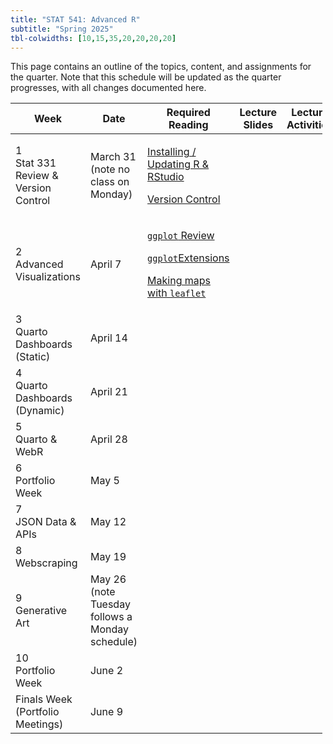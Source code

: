 ```yaml
---
title: "STAT 541: Advanced R"
subtitle: "Spring 2025"
tbl-colwidths: [10,15,35,20,20,20,20]
---
```


This page contains an outline of the topics, content, and assignments for the quarter. Note that this schedule will be updated as the quarter progresses, with all changes documented here.

+-----------------------------------+-------------------------------------------------+-----------------------------------------------------------------------------------------------------+----------------+--------------------+------------------------------------------------------------------------------------------------------------+------------------------+
| Week                              | Date                                            | Required Reading                                                                                    | Lecture Slides | Lecture Activities | Lab Assignment                                                                                             | Portfolio              |
+===================================+=================================================+=====================================================================================================+================+====================+============================================================================================================+========================+
| 1\                                | March 31 (note no class on Monday)              | [Installing / Updating R & RStudio](/set-up/setup-workflow.qmd "Installing / Updating R & RStudio") |                |                    | [Lab 0 (link to GitHub repository)](https://github.com/STAT-541/lab-0 "Lab 0 (link to GitHub repository)") |                        |
| Stat 331 Review & Version Control |                                                 |                                                                                                     |                |                    |                                                                                                            |                        |
|                                   |                                                 | [Version Control](/set-up/setup-version-control.qmd "Version Control")                              |                |                    |                                                                                                            |                        |
+-----------------------------------+-------------------------------------------------+-----------------------------------------------------------------------------------------------------+----------------+--------------------+------------------------------------------------------------------------------------------------------------+------------------------+
| 2\                                | April 7                                         | [`ggplot` Review](/unit-1/ggplot-review.qmd "ggplot Review")                                        |                |                    |                                                                                                            |                        |
| Advanced Visualizations           |                                                 |                                                                                                     |                |                    |                                                                                                            |                        |
|                                   |                                                 | [`ggplot`Extensions](/unit-1/ggplot-extensions.qmd "ggplot Extensions")                             |                |                    |                                                                                                            |                        |
|                                   |                                                 |                                                                                                     |                |                    |                                                                                                            |                        |
|                                   |                                                 | [Making maps with `leaflet`](/unit-1/ggplot-leaflet.qmd "Making maps with leaflet")                 |                |                    |                                                                                                            |                        |
+-----------------------------------+-------------------------------------------------+-----------------------------------------------------------------------------------------------------+----------------+--------------------+------------------------------------------------------------------------------------------------------------+------------------------+
| 3\                                | April 14                                        |                                                                                                     |                |                    |                                                                                                            |                        |
| Quarto Dashboards (Static)        |                                                 |                                                                                                     |                |                    |                                                                                                            |                        |
+-----------------------------------+-------------------------------------------------+-----------------------------------------------------------------------------------------------------+----------------+--------------------+------------------------------------------------------------------------------------------------------------+------------------------+
| 4\                                | April 21                                        |                                                                                                     |                |                    |                                                                                                            |                        |
| Quarto Dashboards (Dynamic)       |                                                 |                                                                                                     |                |                    |                                                                                                            |                        |
+-----------------------------------+-------------------------------------------------+-----------------------------------------------------------------------------------------------------+----------------+--------------------+------------------------------------------------------------------------------------------------------------+------------------------+
| 5\                                | April 28                                        |                                                                                                     |                |                    |                                                                                                            |                        |
| Quarto & WebR                     |                                                 |                                                                                                     |                |                    |                                                                                                            |                        |
+-----------------------------------+-------------------------------------------------+-----------------------------------------------------------------------------------------------------+----------------+--------------------+------------------------------------------------------------------------------------------------------------+------------------------+
| 6\                                | May 5                                           |                                                                                                     |                |                    |                                                                                                            | Portfolio Instructions |
| Portfolio Week                    |                                                 |                                                                                                     |                |                    |                                                                                                            |                        |
+-----------------------------------+-------------------------------------------------+-----------------------------------------------------------------------------------------------------+----------------+--------------------+------------------------------------------------------------------------------------------------------------+------------------------+
| 7\                                | May 12                                          |                                                                                                     |                |                    |                                                                                                            |                        |
| JSON Data & APIs                  |                                                 |                                                                                                     |                |                    |                                                                                                            |                        |
+-----------------------------------+-------------------------------------------------+-----------------------------------------------------------------------------------------------------+----------------+--------------------+------------------------------------------------------------------------------------------------------------+------------------------+
| 8\                                | May 19                                          |                                                                                                     |                |                    |                                                                                                            |                        |
| Webscraping                       |                                                 |                                                                                                     |                |                    |                                                                                                            |                        |
+-----------------------------------+-------------------------------------------------+-----------------------------------------------------------------------------------------------------+----------------+--------------------+------------------------------------------------------------------------------------------------------------+------------------------+
| 9\                                | May 26 (note Tuesday follows a Monday schedule) |                                                                                                     |                |                    |                                                                                                            |                        |
| Generative Art                    |                                                 |                                                                                                     |                |                    |                                                                                                            |                        |
+-----------------------------------+-------------------------------------------------+-----------------------------------------------------------------------------------------------------+----------------+--------------------+------------------------------------------------------------------------------------------------------------+------------------------+
| 10\                               | June 2                                          |                                                                                                     |                |                    |                                                                                                            |                        |
| Portfolio Week                    |                                                 |                                                                                                     |                |                    |                                                                                                            |                        |
+-----------------------------------+-------------------------------------------------+-----------------------------------------------------------------------------------------------------+----------------+--------------------+------------------------------------------------------------------------------------------------------------+------------------------+
| Finals Week (Portfolio Meetings)  | June 9                                          |                                                                                                     |                |                    |                                                                                                            |                        |
+-----------------------------------+-------------------------------------------------+-----------------------------------------------------------------------------------------------------+----------------+--------------------+------------------------------------------------------------------------------------------------------------+------------------------+
